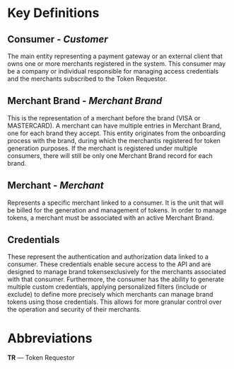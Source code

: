 # Key Definitions

## Consumer - _**Customer**_

The main entity representing a payment gateway or an external client that owns
one or more merchants registered in the system. This consumer may be a company
or individual responsible for managing access credentials and the merchants subscribed to the Token Requestor.

## Merchant Brand - _**Merchant Brand**_

This is the representation of a merchant before the brand (VISA or MASTERCARD).
A merchant can have multiple entries in Merchant Brand, one for each brand they accept.
This entity originates from the onboarding process with the brand, during which the merchantis registered for token generation purposes.
If the merchant is registered under multiple consumers, there will still be only one Merchant Brand record for each brand.

## Merchant - _**Merchant**_

Represents a specific merchant linked to a consumer. It is the unit that will be billed
for the generation and management of tokens. In order to manage tokens, a merchant must
be associated with an active Merchant Brand.

## Credentials

These represent the authentication and authorization data linked to a consumer.
These credentials enable secure access to the API and are designed to manage
brand tokensexclusively for the merchants associated with that consumer.
Furthermore, the consumer has the ability to generate multiple custom credentials,
applying personalized filters (include or exclude) to define more precisely which
merchants can manage brand tokens using those credentials. This allows for more
granular control over the operation and security of their merchants.

# Abbreviations

**TR** — Token Requestor
